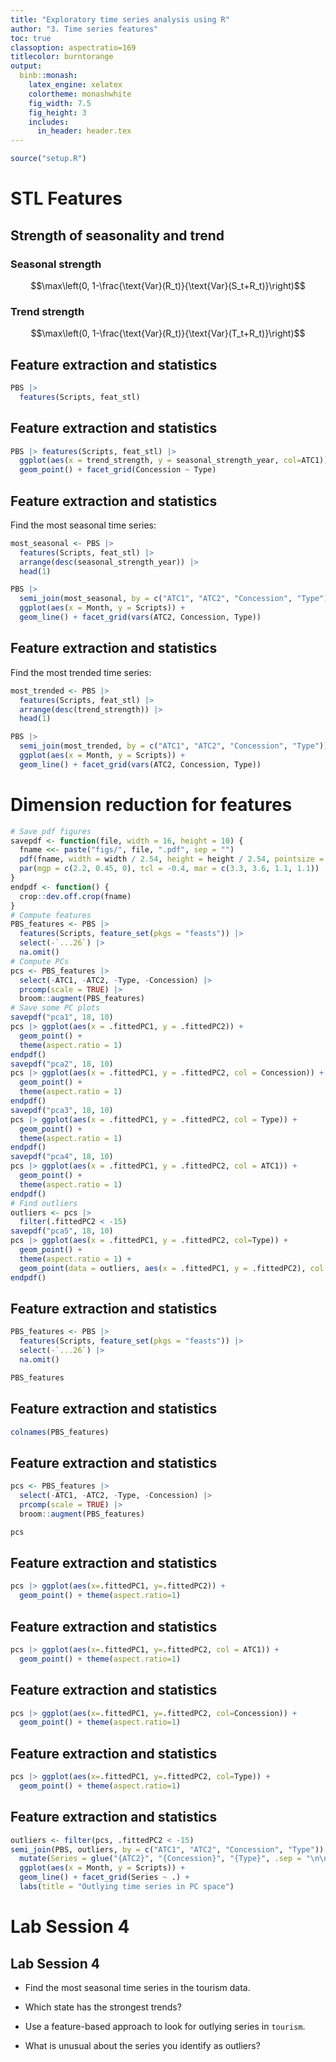 ```yaml
---
title: "Exploratory time series analysis using R"
author: "3. Time series features"
toc: true
classoption: aspectratio=169
titlecolor: burntorange
output:
  binb::monash:
    latex_engine: xelatex
    colortheme: monashwhite
    fig_width: 7.5
    fig_height: 3
    includes:
      in_header: header.tex
---
```


```r
source("setup.R")
```

# STL Features

## Strength of seasonality and trend

\begin{alertblock}{STL decomposition}
\centerline{$y_t = T_t+S_t+R_t$}
\end{alertblock}

### Seasonal strength
$$\max\left(0, 1-\frac{\text{Var}(R_t)}{\text{Var}(S_t+R_t)}\right)$$

### Trend strength
$$\max\left(0, 1-\frac{\text{Var}(R_t)}{\text{Var}(T_t+R_t)}\right)$$

## Feature extraction and statistics

\fontsize{9}{10}\sf

```r
PBS |> 
  features(Scripts, feat_stl) 
```

## Feature extraction and statistics
\fontsize{8}{9}\sf

```r
PBS |> features(Scripts, feat_stl) |> 
  ggplot(aes(x = trend_strength, y = seasonal_strength_year, col=ATC1)) +
  geom_point() + facet_grid(Concession ~ Type)
```

## Feature extraction and statistics
\fontsize{9}{9}\sf

Find the most seasonal time series:

```r
most_seasonal <- PBS |>
  features(Scripts, feat_stl) |>
  arrange(desc(seasonal_strength_year)) |> 
  head(1)
```

\pause\vspace*{-0.3cm}

```r
PBS |>
  semi_join(most_seasonal, by = c("ATC1", "ATC2", "Concession", "Type")) |>
  ggplot(aes(x = Month, y = Scripts)) +
  geom_line() + facet_grid(vars(ATC2, Concession, Type))
```

## Feature extraction and statistics
\fontsize{9}{9}\sf

Find the most trended time series:

```r
most_trended <- PBS |>
  features(Scripts, feat_stl) |>
  arrange(desc(trend_strength)) |> 
  head(1)
```

\pause\vspace*{-0.3cm}

```r
PBS |>
  semi_join(most_trended, by = c("ATC1", "ATC2", "Concession", "Type")) |>
  ggplot(aes(x = Month, y = Scripts)) +
  geom_line() + facet_grid(vars(ATC2, Concession, Type))
```

# Dimension reduction for features

```r
# Save pdf figures
savepdf <- function(file, width = 16, height = 10) {
  fname <<- paste("figs/", file, ".pdf", sep = "")
  pdf(fname, width = width / 2.54, height = height / 2.54, pointsize = 10)
  par(mgp = c(2.2, 0.45, 0), tcl = -0.4, mar = c(3.3, 3.6, 1.1, 1.1))
}
endpdf <- function() {
  crop::dev.off.crop(fname)
}
# Compute features
PBS_features <- PBS |>
  features(Scripts, feature_set(pkgs = "feasts")) |> 
  select(-`...26`) |> 
  na.omit()
# Compute PCs
pcs <- PBS_features |>
  select(-ATC1, -ATC2, -Type, -Concession) |>
  prcomp(scale = TRUE) |>
  broom::augment(PBS_features)
# Save some PC plots
savepdf("pca1", 18, 10)
pcs |> ggplot(aes(x = .fittedPC1, y = .fittedPC2)) +
  geom_point() +
  theme(aspect.ratio = 1)
endpdf()
savepdf("pca2", 18, 10)
pcs |> ggplot(aes(x = .fittedPC1, y = .fittedPC2, col = Concession)) +
  geom_point() +
  theme(aspect.ratio = 1)
endpdf()
savepdf("pca3", 18, 10)
pcs |> ggplot(aes(x = .fittedPC1, y = .fittedPC2, col = Type)) +
  geom_point() +
  theme(aspect.ratio = 1)
endpdf()
savepdf("pca4", 18, 10)
pcs |> ggplot(aes(x = .fittedPC1, y = .fittedPC2, col = ATC1)) +
  geom_point() +
  theme(aspect.ratio = 1)
endpdf()
# Find outliers
outliers <- pcs |>
  filter(.fittedPC2 < -15)
savepdf("pca5", 18, 10)
pcs |> ggplot(aes(x = .fittedPC1, y = .fittedPC2, col=Type)) +
  geom_point() +
  theme(aspect.ratio = 1) +
  geom_point(data = outliers, aes(x = .fittedPC1, y = .fittedPC2), col = "black", shape = 1, size = 3)
endpdf()
```

## Feature extraction and statistics
\fontsize{9}{9}\sf

```r
PBS_features <- PBS |>
  features(Scripts, feature_set(pkgs = "feasts")) |> 
  select(-`...26`) |> 
  na.omit()
```

```r
PBS_features
```

\begin{textblock}{4}(10.6,1.6)
\begin{alertblock}{}\fontsize{10}{12}\sf
All features from the feasts package
\end{alertblock}
\end{textblock}

## Feature extraction and statistics
\fontsize{9}{8.5}\sf

```r
colnames(PBS_features)
```


## Feature extraction and statistics
\fontsize{9}{9}\sf

```r
pcs <- PBS_features |>
  select(-ATC1, -ATC2, -Type, -Concession) |>
  prcomp(scale = TRUE) |>
  broom::augment(PBS_features)
```

```r
pcs
```

\begin{textblock}{4.5}(9.6,1.5)
\begin{alertblock}{}\fontsize{10}{12}\sf
Principal components based on all features from the feasts package
\end{alertblock}
\end{textblock}

## Feature extraction and statistics
\fontsize{9}{9}\sf

\begin{textblock}{3.3}(.4,3)
\begin{alertblock}{}\fontsize{10}{12}\sf
Principal components based on all features from the feasts package
\end{alertblock}
\end{textblock}

```r
pcs |> ggplot(aes(x=.fittedPC1, y=.fittedPC2)) +
  geom_point() + theme(aspect.ratio=1)
```

\placefig{4}{2.6}{height=6.4cm, width=12cm}{pca1}
\vspace*{10cm}

## Feature extraction and statistics
\fontsize{9}{9}\sf

\begin{textblock}{3.3}(.4,3)
\begin{alertblock}{}\fontsize{10}{12}\sf
Principal components based on all features from the feasts package
\end{alertblock}
\end{textblock}

```r
pcs |> ggplot(aes(x=.fittedPC1, y=.fittedPC2, col = ATC1)) +
  geom_point() + theme(aspect.ratio=1)
```

\placefig{4}{2.6}{height=6.4cm, width=12cm}{pca4}
\vspace*{10cm}

## Feature extraction and statistics
\fontsize{9}{9}\sf

\begin{textblock}{3.3}(.4,3)
\begin{alertblock}{}\fontsize{10}{12}\sf
Principal components based on all features from the feasts package
\end{alertblock}
\end{textblock}

```r
pcs |> ggplot(aes(x=.fittedPC1, y=.fittedPC2, col=Concession)) +
  geom_point() + theme(aspect.ratio=1)
```

\placefig{4}{2.6}{height=6.4cm, width=12cm}{pca2}
\vspace*{10cm}

## Feature extraction and statistics
\fontsize{9}{9}\sf

\begin{textblock}{3.3}(.4,3)
\begin{alertblock}{}\fontsize{10}{12}\sf
Principal components based on all features from the feasts package
\end{alertblock}
\end{textblock}

```r
pcs |> ggplot(aes(x=.fittedPC1, y=.fittedPC2, col=Type)) +
  geom_point() + theme(aspect.ratio=1)
```

\only<1>{\placefig{4}{2.6}{height=6.4cm, width=12cm}{pca3}}
\only<2>{\placefig{4}{2.6}{height=6.4cm, width=12cm}{pca5}}
\vspace*{10cm}

## Feature extraction and statistics
\fontsize{8}{8}\sf

```r
outliers <- filter(pcs, .fittedPC2 < -15) 
semi_join(PBS, outliers, by = c("ATC1", "ATC2", "Concession", "Type")) |>
  mutate(Series = glue("{ATC2}", "{Concession}", "{Type}", .sep = "\n\n")) |>
  ggplot(aes(x = Month, y = Scripts)) +
  geom_line() + facet_grid(Series ~ .) +
  labs(title = "Outlying time series in PC space")
```

# Lab Session 4

## Lab Session 4

* Find the most seasonal time series in the tourism data.

* Which state has the strongest trends?

* Use a feature-based approach to look for outlying series in `tourism`.

* What is unusual about the series you identify as outliers?
